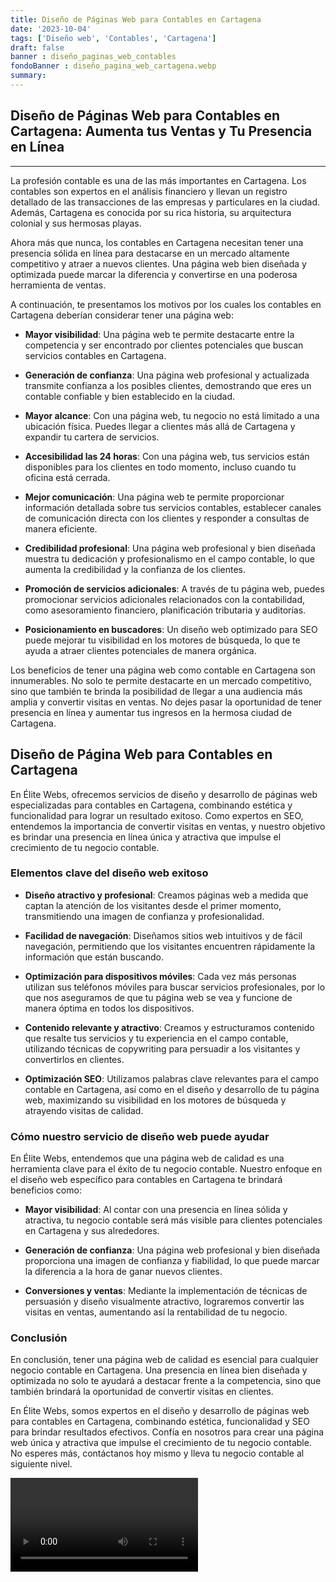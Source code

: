 ```yaml
---
title: Diseño de Páginas Web para Contables en Cartagena
date: '2023-10-04'
tags: ['Diseño web', 'Contables', 'Cartagena']
draft: false
banner : diseño_paginas_web_contables
fondoBanner : diseño_pagina_web_cartagena.webp
summary: 
---
```


## Diseño de Páginas Web para Contables en Cartagena: Aumenta tus Ventas y Tu Presencia en Línea

---

La profesión contable es una de las más importantes en Cartagena. Los contables son expertos en el análisis financiero y llevan un registro detallado de las transacciones de las empresas y particulares en la ciudad. Además, Cartagena es conocida por su rica historia, su arquitectura colonial y sus hermosas playas. 

Ahora más que nunca, los contables en Cartagena necesitan tener una presencia sólida en línea para destacarse en un mercado altamente competitivo y atraer a nuevos clientes. Una página web bien diseñada y optimizada puede marcar la diferencia y convertirse en una poderosa herramienta de ventas. 

A continuación, te presentamos los motivos por los cuales los contables en Cartagena deberían considerar tener una página web:

- **Mayor visibilidad**: Una página web te permite destacarte entre la competencia y ser encontrado por clientes potenciales que buscan servicios contables en Cartagena.

- **Generación de confianza**: Una página web profesional y actualizada transmite confianza a los posibles clientes, demostrando que eres un contable confiable y bien establecido en la ciudad.

- **Mayor alcance**: Con una página web, tu negocio no está limitado a una ubicación física. Puedes llegar a clientes más allá de Cartagena y expandir tu cartera de servicios.

- **Accesibilidad las 24 horas**: Con una página web, tus servicios están disponibles para los clientes en todo momento, incluso cuando tu oficina está cerrada.

- **Mejor comunicación**: Una página web te permite proporcionar información detallada sobre tus servicios contables, establecer canales de comunicación directa con los clientes y responder a consultas de manera eficiente.

- **Credibilidad profesional**: Una página web profesional y bien diseñada muestra tu dedicación y profesionalismo en el campo contable, lo que aumenta la credibilidad y la confianza de los clientes.

- **Promoción de servicios adicionales**: A través de tu página web, puedes promocionar servicios adicionales relacionados con la contabilidad, como asesoramiento financiero, planificación tributaria y auditorías.

- **Posicionamiento en buscadores**: Un diseño web optimizado para SEO puede mejorar tu visibilidad en los motores de búsqueda, lo que te ayuda a atraer clientes potenciales de manera orgánica.

Los beneficios de tener una página web como contable en Cartagena son innumerables. No solo te permite destacarte en un mercado competitivo, sino que también te brinda la posibilidad de llegar a una audiencia más amplia y convertir visitas en ventas. No dejes pasar la oportunidad de tener presencia en línea y aumentar tus ingresos en la hermosa ciudad de Cartagena.

<GifSeo />

<Cta />

## Diseño de Página Web para Contables en Cartagena

En Élite Webs, ofrecemos servicios de diseño y desarrollo de páginas web especializadas para contables en Cartagena, combinando estética y funcionalidad para lograr un resultado exitoso. Como expertos en SEO, entendemos la importancia de convertir visitas en ventas, y nuestro objetivo es brindar una presencia en línea única y atractiva que impulse el crecimiento de tu negocio contable.

### Elementos clave del diseño web exitoso

- **Diseño atractivo y profesional**: Creamos páginas web a medida que captan la atención de los visitantes desde el primer momento, transmitiendo una imagen de confianza y profesionalidad.

- **Facilidad de navegación**: Diseñamos sitios web intuitivos y de fácil navegación, permitiendo que los visitantes encuentren rápidamente la información que están buscando.

- **Optimización para dispositivos móviles**: Cada vez más personas utilizan sus teléfonos móviles para buscar servicios profesionales, por lo que nos aseguramos de que tu página web se vea y funcione de manera óptima en todos los dispositivos.

- **Contenido relevante y atractivo**: Creamos y estructuramos contenido que resalte tus servicios y tu experiencia en el campo contable, utilizando técnicas de copywriting para persuadir a los visitantes y convertirlos en clientes.

- **Optimización SEO**: Utilizamos palabras clave relevantes para el campo contable en Cartagena, así como en el diseño y desarrollo de tu página web, maximizando su visibilidad en los motores de búsqueda y atrayendo visitas de calidad.

### Cómo nuestro servicio de diseño web puede ayudar

En Élite Webs, entendemos que una página web de calidad es una herramienta clave para el éxito de tu negocio contable. Nuestro enfoque en el diseño web específico para contables en Cartagena te brindará beneficios como:

- **Mayor visibilidad**: Al contar con una presencia en línea sólida y atractiva, tu negocio contable será más visible para clientes potenciales en Cartagena y sus alrededores.

- **Generación de confianza**: Una página web profesional y bien diseñada proporciona una imagen de confianza y fiabilidad, lo que puede marcar la diferencia a la hora de ganar nuevos clientes.

- **Conversiones y ventas**: Mediante la implementación de técnicas de persuasión y diseño visualmente atractivo, lograremos convertir las visitas en ventas, aumentando así la rentabilidad de tu negocio.

### Conclusión

En conclusión, tener una página web de calidad es esencial para cualquier negocio contable en Cartagena. Una presencia en línea bien diseñada y optimizada no solo te ayudará a destacar frente a la competencia, sino que también brindará la oportunidad de convertir visitas en clientes.

En Élite Webs, somos expertos en el diseño y desarrollo de páginas web para contables en Cartagena, combinando estética, funcionalidad y SEO para brindar resultados efectivos. Confía en nosotros para crear una página web única y atractiva que impulse el crecimiento de tu negocio contable. No esperes más, contáctanos hoy mismo y lleva tu negocio contable al siguiente nivel.

<Video />

<CtaBot job='Contables' city='Cartagena'/>

<Gmaps query='Cartagena+españa+maps' />